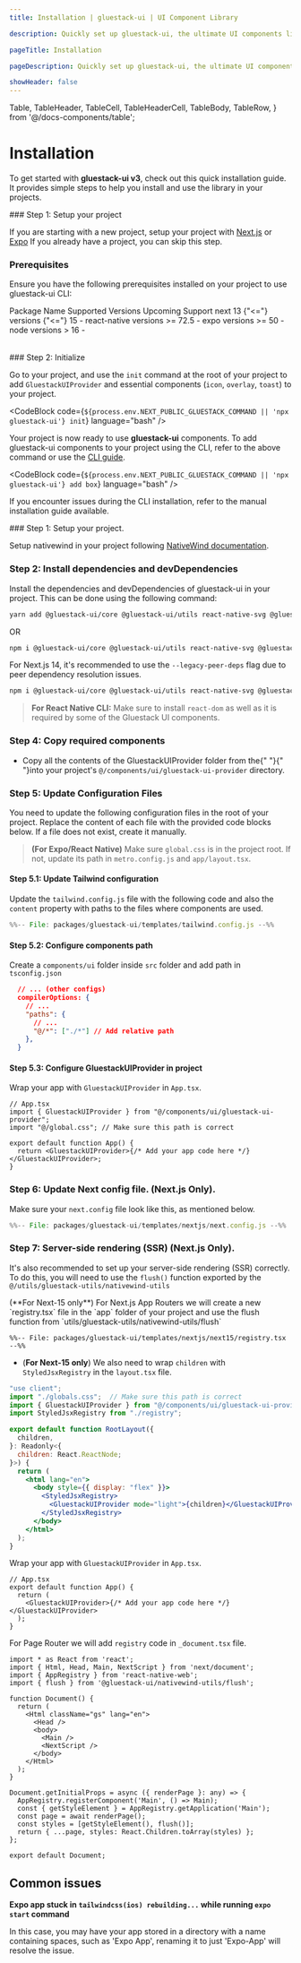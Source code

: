 ```yaml
---
title: Installation | gluestack-ui | UI Component Library

description: Quickly set up gluestack-ui, the ultimate UI components library. Build modern, scalable interfaces effortlessly with our easy installation guide.

pageTitle: Installation

pageDescription: Quickly set up gluestack-ui, the ultimate UI components library. Build modern, scalable interfaces effortlessly with our easy installation guide.

showHeader: false
---
```


  Table,
  TableHeader,
  TableCell,
  TableHeaderCell,
  TableBody,
  TableRow,
} from '@/docs-components/table';

# Installation

To get started with **gluestack-ui v3**, check out this quick installation guide. It provides simple steps to help you install and use the library in your projects.

<Tabs>
<TabItem label="CLI">
### Step 1: Setup your project

If you are starting with a new project, setup your project with [Next.js](https://nextjs.org/docs/getting-started/installation) or [Expo](https://docs.expo.dev/get-started/create-a-project/) If you already have a project, you can skip this step.

### Prerequisites

Ensure you have the following prerequisites installed on your project to use gluestack-ui CLI:

<Table>
<TableHeader>
  <TableRow>
    <TableHeaderCell>Package Name</TableHeaderCell>
    <TableHeaderCell>Supported Versions</TableHeaderCell>
    <TableHeaderCell>Upcoming Support</TableHeaderCell>
  </TableRow>
</TableHeader>
<TableBody>
  <TableRow>
    <TableCell><InlineCode>next</InlineCode></TableCell>
    <TableCell> 13 {"<="} versions {"<="} 15</TableCell>
    <TableCell>-</TableCell>
  </TableRow>
 <TableRow>
    <TableCell><InlineCode>react-native</InlineCode></TableCell>
    <TableCell>versions >= 72.5</TableCell>
    <TableCell>-</TableCell>
  </TableRow>
  <TableRow>
    <TableCell><InlineCode>expo</InlineCode></TableCell>
    <TableCell>versions >= 50</TableCell>
    <TableCell>-</TableCell>
  </TableRow>
   <TableRow>
    <TableCell><InlineCode>node</InlineCode></TableCell>
    <TableCell>versions > 16</TableCell>
    <TableCell>-</TableCell>
  </TableRow>

  </TableBody>
</Table>
### Step 2: Initialize

Go to your project, and use the `init` command at the root of your project to add `GluestackUIProvider` and essential components (`icon`, `overlay`, `toast`) to your project.

<CodeBlock code={`${process.env.NEXT_PUBLIC_GLUESTACK_COMMAND || 'npx gluestack-ui'} init`} language="bash" />

Your project is now ready to use **gluestack-ui** components. To add gluestack-ui components to your project using the CLI, refer to the above command or use the [CLI guide](/ui/docs/home/getting-started/cli).

<CodeBlock code={`${process.env.NEXT_PUBLIC_GLUESTACK_COMMAND || 'npx gluestack-ui'} add box`} language="bash" />

If you encounter issues during the CLI installation, refer to the manual installation guide available.

</TabItem>
<TabItem label="Manual">
### Step 1: Setup your project.

Setup nativewind in your project following [NativeWind documentation](https://www.nativewind.dev/docs/getting-started/installation).

### Step 2: Install dependencies and devDependencies

Install the dependencies and devDependencies of gluestack-ui in your project. This can be done using the following command:

```bash
yarn add @gluestack-ui/core @gluestack-ui/utils react-native-svg @gluestack/ui-next-adapter react-native-web react-native
```

OR

```bash
npm i @gluestack-ui/core @gluestack-ui/utils react-native-svg @gluestack/ui-next-adapter react-native-web react-native
```

For Next.js 14, it's recommended to use the `--legacy-peer-deps` flag due to peer dependency resolution issues.

```bash
npm i @gluestack-ui/core @gluestack-ui/utils react-native-svg @gluestack/ui-next-adapter react-native-web react-native --legacy-peer-deps
```

>  **For React Native CLI:** Make sure to install `react-dom` as well as it is required by some of the Gluestack UI components. 


### Step 4: Copy required components
 - Copy all the contents of the GluestackUIProvider folder from the{" "}<GluestackUIProviderLink />{" "}into your project's `@/components/ui/gluestack-ui-provider` directory.

### Step 5: Update Configuration Files
You need to update the following configuration files in the root of your project. Replace the content of each file with the provided code blocks below. If a file does not exist, create it manually.

> **(For Expo/React Native)** Make sure `global.css` is in the project root. If not, update its path in `metro.config.js` and  `app/layout.tsx`.

#### Step 5.1: Update Tailwind configuration

Update the `tailwind.config.js` file with the following code and also the `content` property with paths to the files where components are used.

```js
%%-- File: packages/gluestack-ui/templates/tailwind.config.js --%%
```

#### Step 5.2: Configure components path

Create a `components/ui` folder inside `src` folder and add path in `tsconfig.json`

```json
  // ... (other configs)
  compilerOptions: {
    // ...
    "paths": {
      // ...
      "@/*": ["./*"] // Add relative path
    },
  }
```

#### Step 5.3: Configure GluestackUIProvider in project
Wrap your app with `GluestackUIProvider` in `App.tsx`.

```tsx
// App.tsx
import { GluestackUIProvider } from "@/components/ui/gluestack-ui-provider";
import "@/global.css"; // Make sure this path is correct

export default function App() {
  return <GluestackUIProvider>{/* Add your app code here */}</GluestackUIProvider>;
}
```

### Step 6: Update Next config file. (Next.js Only).

Make sure your `next.config` file look like this, as mentioned below.

```js
%%-- File: packages/gluestack-ui/templates/nextjs/next.config.js --%%
```

### Step 7: Server-side rendering (SSR) (Next.js Only).

It's also recommended to set up your server-side rendering (SSR) correctly. To do this, you will need to use the `flush()` function exported by the `@/utils/gluestack-utils/nativewind-utils`

<Tabs>
<TabItem label="App Router">
(**For Next-15 only**) For Next.js App Routers we will create a new `registry.tsx` file in the `app` folder of your project and use the flush function from `utils/gluestack-utils/nativewind-utils/flush`

```tsx
%%-- File: packages/gluestack-ui/templates/nextjs/next15/registry.tsx --%%
```

- (**For Next-15 only**) We also need to wrap `children` with `StyledJsxRegistry` in the `layout.tsx` file.

```jsx
"use client";
import "./globals.css";  // Make sure this path is correct
import { GluestackUIProvider } from "@/components/ui/gluestack-ui-provider";
import StyledJsxRegistry from "./registry";

export default function RootLayout({
  children,
}: Readonly<{
  children: React.ReactNode;
}>) {
  return (
    <html lang="en">
      <body style={{ display: "flex" }}>
        <StyledJsxRegistry>
          <GluestackUIProvider mode="light">{children}</GluestackUIProvider>
        </StyledJsxRegistry>
      </body>
    </html>
  );
}

```

</TabItem>
<TabItem label="Page Router">

Wrap your app with `GluestackUIProvider` in `App.tsx`.
```tsx
// App.tsx
export default function App() {
  return (
    <GluestackUIProvider>{/* Add your app code here */}</GluestackUIProvider>
  );
}

```

For Page Router we will add `registry` code in `_document.tsx` file.

```tsx
import * as React from 'react';
import { Html, Head, Main, NextScript } from 'next/document';
import { AppRegistry } from 'react-native-web';
import { flush } from '@gluestack-ui/nativewind-utils/flush';

function Document() {
  return (
    <Html className="gs" lang="en">
      <Head />
      <body>
        <Main />
        <NextScript />
      </body>
    </Html>
  );
}

Document.getInitialProps = async ({ renderPage }: any) => {
  AppRegistry.registerComponent('Main', () => Main);
  const { getStyleElement } = AppRegistry.getApplication('Main');
  const page = await renderPage();
  const styles = [getStyleElement(), flush()];
  return { ...page, styles: React.Children.toArray(styles) };
};

export default Document;
```

</TabItem>
</Tabs>

</TabItem>
</Tabs>


## Common issues

**Expo app stuck in `tailwindcss(ios) rebuilding...` while running `expo start` command**

In this case, you may have your app stored in a directory with a name containing spaces, such as 'Expo App', renaming it to just 'Expo-App' will resolve the issue.
